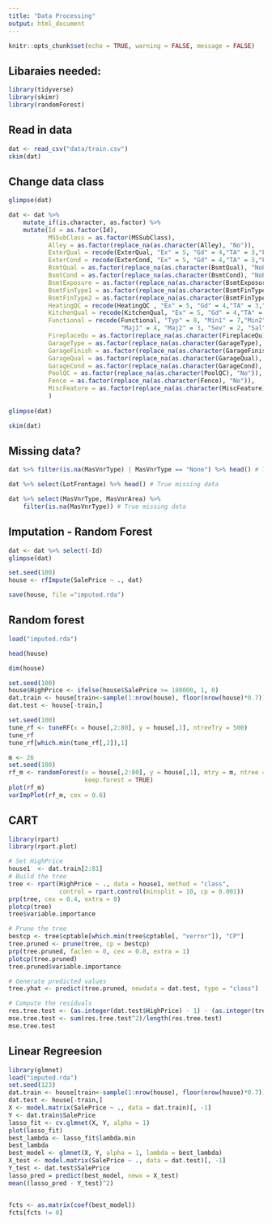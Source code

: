 ```yaml
---
title: "Data Processing"
output: html_document
---
```


```r
knitr::opts_chunk$set(echo = TRUE, warning = FALSE, message = FALSE)
```

## Libaraies needed:

```r
library(tidyverse)
library(skimr)
library(randomForest)
```

## Read in data
```r
dat <- read_csv("data/train.csv")
skim(dat)
```

## Change data class
```r
glimpse(dat)

dat <- dat %>%
    mutate_if(is.character, as.factor) %>%
    mutate(Id = as.factor(Id),
           MSSubClass = as.factor(MSSubClass),
           Alley = as.factor(replace_na(as.character(Alley), "No")),
           ExterQual = recode(ExterQual, "Ex" = 5, "Gd" = 4,"TA" = 3,"Fa" = 2,"Po" = 1),
           ExterCond = recode(ExterCond, "Ex" = 5, "Gd" = 4,"TA" = 3,"Fa" = 2,"Po" = 1),
           BsmtQual = as.factor(replace_na(as.character(BsmtQual), "NoBsmt")),
           BsmtCond = as.factor(replace_na(as.character(BsmtCond), "NoBsmt")),
           BsmtExposure = as.factor(replace_na(as.character(BsmtExposure), "NoBsmt")),
           BsmtFinType1 = as.factor(replace_na(as.character(BsmtFinType1), "NoBsmt")),
           BsmtFinType2 = as.factor(replace_na(as.character(BsmtFinType2), "NoBsmt")),
           HeatingQC = recode(HeatingQC , "Ex" = 5, "Gd" = 4,"TA" = 3,"Fa" = 2,"Po" = 1),
           KitchenQual = recode(KitchenQual, "Ex" = 5, "Gd" = 4,"TA" = 3,"Fa" = 2,"Po" = 1),
           Functional = recode(Functional, "Typ" = 8, "Min1" = 7,"Min2" = 6,"Mod" = 5,
                               "Maj1" = 4, "Maj2" = 3, "Sev" = 2, "Sal" = 1),
           FireplaceQu = as.factor(replace_na(as.character(FireplaceQu), "No")),
           GarageType = as.factor(replace_na(as.character(GarageType), "No")),
           GarageFinish = as.factor(replace_na(as.character(GarageFinish), "No")),
           GarageQual = as.factor(replace_na(as.character(GarageQual), "No")),
           GarageCond = as.factor(replace_na(as.character(GarageCond), "No")),
           PoolQC = as.factor(replace_na(as.character(PoolQC), "No")),
           Fence = as.factor(replace_na(as.character(Fence), "No")),
           MiscFeature = as.factor(replace_na(as.character(MiscFeature), "None")),
           )
           
glimpse(dat)

skim(dat)
```

## Missing data?

```r
dat %>% filter(is.na(MasVnrType) | MasVnrType == "None") %>% head() # True missing data

dat %>% select(LotFrontage) %>% head() # True missing data

dat %>% select(MasVnrType, MasVnrArea) %>%
    filter(is.na(MasVnrType)) # True missing data
```

## Imputation - Random Forest

```r
dat <- dat %>% select(-Id)
glimpse(dat)
```

```r
set.seed(100)
house <- rfImpute(SalePrice ~ ., dat)

save(house, file ="imputed.rda")
```

## Random forest

```r
load("imputed.rda")

head(house)

dim(house)

set.seed(100)
house$HighPrice <- ifelse(house$SalePrice >= 180000, 1, 0)
dat.train <- house[train<-sample(1:nrow(house), floor(nrow(house)*0.7)),]
dat.test <- house[-train,]
```

```r
set.seed(100)
tune_rf <- tuneRF(x = house[,2:80], y = house[,1], ntreeTry = 500)
tune_rf
tune_rf[which.min(tune_rf[,2]),1]
```

```r
m <- 26
set.seed(100)
rf_m <- randomForest(x = house[,2:80], y = house[,1], mtry = m, ntree = 1000,
                     keep.forest = TRUE)
plot(rf_m)
varImpPlot(rf_m, cex = 0.6)
```

## CART

```r
library(rpart)
library(rpart.plot)

# Set HighPrice
house1  <- dat.train[2:81]
# Build the tree
tree <- rpart(HighPrice ~ ., data = house1, method = "class",  
              control = rpart.control(minsplit = 10, cp = 0.001))
prp(tree, cex = 0.4, extra = 0)
plotcp(tree)
tree$variable.importance

# Prune the tree
bestcp <- tree$cptable[which.min(tree$cptable[, "xerror"]), "CP"]
tree.pruned <- prune(tree, cp = bestcp)
prp(tree.pruned, faclen = 0, cex = 0.8, extra = 1)
plotcp(tree.pruned)
tree.pruned$variable.importance

# Generate predicted values
tree.yhat <- predict(tree.pruned, newdata = dat.test, type = "class")

# Compute the residuals
res.tree.test <- (as.integer(dat.test$HighPrice) - 1) - (as.integer(tree.yhat) - 1)
mse.tree.test <- sum(res.tree.test^2)/length(res.tree.test)
mse.tree.test
```

## Linear Regreesion
```r
library(glmnet)
load("imputed.rda")
set.seed(123)
dat.train <- house[train<-sample(1:nrow(house), floor(nrow(house)*0.7)),]
dat.test <- house[-train,]
X <- model.matrix(SalePrice ~ ., data = dat.train)[, -1]
Y <- dat.train$SalePrice
lasso_fit <- cv.glmnet(X, Y, alpha = 1)
plot(lasso_fit)
best_lambda <- lasso_fit$lambda.min
best_lambda
best_model <- glmnet(X, Y, alpha = 1, lambda = best_lambda)
X_test <- model.matrix(SalePrice ~ ., data = dat.test)[, -1]
Y_test <- dat.test$SalePrice
lasso_pred = predict(best_model, newx = X_test) 
mean((lasso_pred - Y_test)^2)


fcts <- as.matrix(coef(best_model))
fcts[fcts != 0]
```

